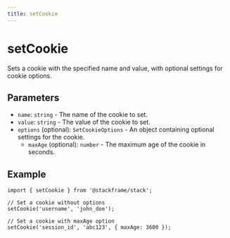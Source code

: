 ```yaml
---
title: setCookie
---
```


# setCookie

Sets a cookie with the specified name and value, with optional settings for cookie options.

## Parameters

- `name`: `string` - The name of the cookie to set.
- `value`: `string` - The value of the cookie to set.
- `options` (optional): `SetCookieOptions` - An object containing optional settings for the cookie.
  - `maxAge` (optional): `number` - The maximum age of the cookie in seconds.

## Example

```tsx
import { setCookie } from '@stackframe/stack';

// Set a cookie without options
setCookie('username', 'john_doe');

// Set a cookie with maxAge option
setCookie('session_id', 'abc123', { maxAge: 3600 });
```